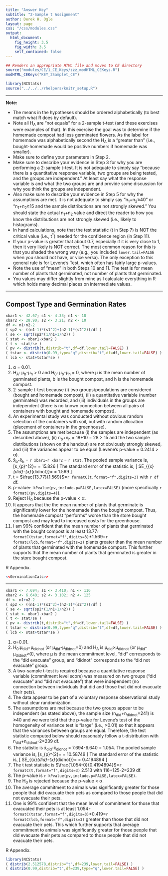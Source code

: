 ```yaml
---
title: "Answer Key"
subtitle: "2-Sample t Assignment"
author: Derek H. Ogle
layout: page
css: "/css/modules.css"
output:
  html_document:
    fig_height: 3.5
    fig_width: 3.5
    self_contained: false
---
```


```r
## Renders an appropriate HTML file and moves to CE directory
source("modules/CE/1_CE_Keys/zzz_modHTML_CEKeys.R")
modHTML_CEKeys("KEY_2Samplet_CE")
```

```r
library(NCStats)
source("../../../rhelpers/knitr_setup.R")
```

----

<div class="alert alert-warning">
<strong>Note:</strong> 
<ul>
<li>The means in the hypotheses should be ordered alphabetically (to best match what R does by default).</li>
<li>Note all H<sub>A</sub> are "not equals" for a 2-sample t-test (and these exercises were examples of that). In this exercise the goal was to determine if the homemade compost had less germinated flowers. As the label for homemade was alphabetically second the H<sub>A</sub> is a "greater than" (i.e., bought-homemade would be positive numbers if homemade was smaller).</li>
<li>Make sure to define your parameters in Step 2.</li>
<li>Make sure to describe your evidence in Step 3 for why you are performing a 2-sample t-test. It is not adequate to simply say "because there is a quantitative response variable, two groups are being tested, and the groups are independent." At least say what the response variable is and what the two groups are and provide some discussion for why you think the groups are independent.</li>
<li>Also make sure to describe your evidence in Step 5 for why the assumptions are met. It is not adequate to simply say "n<sub>1</sub>+n<sub>2</sub>&ge;40" or "n<sub>1</sub>+n<sub>2</sub>&ge;15 and the sample distributions are not strongly skewed." You should state the actual n<sub>1</sub>+n<sub>2</sub> value and direct the reader to how you know the distributions are not strongly skewed (i.e., likely to histograms).</li>
<li>In hand calculations, note that the test statistic (t in Step 7) is NOT the critical value (i.e., t<sup>*</sup>) needed for the confidence region (in Step 11).</li>
<li>If your p-value is greater that about 0.7, especially if it is very close to 1, then it very likely is NOT correct. The most common reason for this is that you shaded the wrong way (e.g., you included `lower.tail=FALSE` when you should not have, or vice versa). The only exception to this general rule is for Levene's Test, which often has fairly large p-values.</li>
<li>Note the use of "mean" in both Steps 10 and 11. The test is for mean number of plants that germinated, not number of plants that germinated.</li>
<li>You values may differ slightly from mine as I calculate everything in R which holds many decimal places on intermediate values.</li>
</ul>
</div>

----

## Compost Type and Germination Rates
```r
xbar1 <- 42.67; s1 <- 4.33; n1 <- 18
xbar2 <- 28.90; s2 <- 3.21; n2 <- 10
df <- n1+n2-2
( sp2 <- ((n1-1)*(s1^2)+(n2-1)*(s2^2))/df )
( se <- sqrt(sp2*(1/n1+1/n2)) )
( stat <- xbar1-xbar2 )
( t <- stat/se )
( pv <- distrib(t,distrib="t",df=df,lower.tail=FALSE) )
( tstar <- distrib(0.99,type="q",distrib="t",df=df,lower.tail=FALSE) )
( lcb <- stat+tstar*se )
```

<ol>
<li>&alpha; = 0.01.</li>
<li>H<sub>A</sub>: &mu;<sub>b</sub>-&mu;<sub>h</sub> &gt; 0 and H<sub>0</sub>: &mu;<sub>b</sub>-&mu;<sub>h</sub> = 0, where &mu; is the mean number of germinated plants, b is the bought compost, and h is the homemade compost.</li>
<li>2-sample t-test because (i) two groups/populations are considered (bought and homemade compost), (ii) a quantitative variable (number germinated) was recorded, and (iii) individuals in the groups are independent (there is no known connection between all pairs of containers with bought and homemade compost).</li>
<li>An experimental study was conducted without obvious random selection of the containers with soil, but with random allocation (placement of containers in the greenhouse).</li>
<li>The assumptions are met because (i) the samples are independent (as described above), (ii) n<sub>b</sub>+n<sub>h</sub> = 18+10 = 28 &gt; 15 and the two sample distributions (shown on the handout) are not obviously strongly skewed, and (iii) the variances appear to be equal (Levene's p-value = 0.2414 &gt; &alpha;).</li>
<li>x&#772;<sub>b</sub>-x&#772;<sub>h</sub> = `r xbar1`-`r xbar2` = `r stat`. The pooled sample variance is,
      \[s_{p}^{2}=\frac{(18-1)4.33^{2}+(10-1)3.21^{2}}{18+10-2} = 15.826 \]
       The standard error of the statistic is,
       \[ SE_{\bar{x}_{did}-\bar{x}_{didnot}}=\sqrt{15.826\left(\frac{1}{18}+\frac{1}{10} \right)} = 1.569  \]</li>
<li>t = $\frac{13.77}{1.569}$=`r formatC(t,format="f",digits=3)` with `r df` df.</li>
<li>p-value`r kPvalue(pv,include.p=FALSE,latex=FALSE)` (more specifically `r formatC(pv,digits=4)`).</li>
<li>Reject H<sub>0</sub> because the p-value &lt; &alpha;.</li>
<li>It appears that the the mean number of plants that germinate is significantly lower for the homemade than the bought compost. Thus, the homemade compost "performs" worse than the store bought compost and may lead to increased costs for the greenhouse.</li>
<li>I am 99% confident that the mean number of plants that germinated with the bought compost is at least 13.77`r formatC(tstar,format="f",digits=3)`*1.569=`r formatC(lcb,format="f",digits=2)` plants greater than the mean number of plants that germinated with the homemade compost. This further supports that the mean number of plants that germinated is greater in the store bought compost.</li>
</ol>

R Appendix.
```r
<<GerminationCalc>>
```

----

```r
xbar1 <- 7.694; s1 <- 3.410; n1 <- 116
xbar2 <- 6.640; s2 <- 3.102; n2 <- 125
df <- n1+n2-2
( sp2 <- ((n1-1)*(s1^2)+(n2-1)*(s2^2))/df )
( se <- sqrt(sp2*(1/n1+1/n2)) )
( stat <- xbar1-xbar2 )
( t <- stat/se )
( pv <- distrib(t,distrib="t",df=df,lower.tail=FALSE) )
( tstar <- distrib(0.99,type="q",distrib="t",df=df,lower.tail=FALSE) )
( lcb <- stat+tstar*se )
```

<ol>
  <li>&alpha;=0.01.</li>
  <li>H<sub>0</sub>:&mu;<sub>did</sub>=&mu;<sub>didnot</sub> (or &mu;<sub>did</sub>-&mu;<sub>didnot</sub>=0) and H<sub>A</sub> is &mu;<sub>did</sub>>&mu;<sub>didnot</sub> (or &mu;<sub>did</sub>-&mu;<sub>didnot</sub>>0), where &mu; is the mean commitment level, "did" corresponds to the "did evacuate" group, and "didnot" corresponds to the "did not evacuate" group.</li>
  <li>A two-sample t-test is required because a quantitative response variable (commitment level score) was measured on two groups ("did evacuate" and "did not evacuate") that were independent (no connection between individuals that did and those that did not evacuate their pets).</li>
  <li>The data appear to be part of a voluntary response observational study without clear randomization.</li>
  <li>The assumptions are met because the two groups appear to be independent (as stated above), the sample size (n<sub>did</sub>+n<sub>didnot</sub>=241) is &ge;40 and we were told that the p-value for Levene's test of the homogeneity of variance test is "large" (i.e., >0.01) so that it appears that the variances between groups are equal. Therefore, the test statistic computed below should reasonably follow a t-distribution with n<sub>did</sub>+n<sub>didnot</sub>-2=239 df.</li>
  <li>The statistic is x&#772;<sub>did</sub>-x&#772;<sub>didnot</sub> = 7.694-6.640 = 1.054. The pooled sample variance is,
      \[s_{p}^{2}=\frac{(116-1)3.410^{2}+(125-1)3.102^{2}}{116+125-2} = 10.58749 \]
       The standard error of the statistic is,
       \[ SE_{\bar{x}_{did}-\bar{x}_{didnot}}=\sqrt{10.58749\left(\frac{1}{116}+\frac{1}{125} \right)} = 0.4194894  \]
  <li>The t test statistic is $\frac{1.054-0}{0.4194894}$=`r formatC(t,format="f",digits=3)` 2.513 with 116+125-2=239 df.</li>
  <li>The p-value is `r kPvalue(pv,include.p=FALSE,latex=FALSE)`.</li>
  <li>The H<sub>0</sub> is rejected because the p-value < &alpha;.</li>
  <li>The average commitment to animals was significantly greater for those people that did evacuate their pets as compared to those people that did not evacuate their pets.</li>
  <li>One is 99% confident that the mean level of commitment for those that evacuated their pets is at least 1.054`r formatC(tstar,format="f",digits=3)`*0.419=`r formatC(lcb,format="f",digits=3)` greater than those that did not evacuate their pets. This which further supports that average commitment to animals was significantly greater for those people that did evacuate their pets as compared to those people that did not evacuate their pets.</li>
</ol>

R Appendix.
```r
library(NCStats)
( distrib(2.512578,distrib="t",df=239,lower.tail=FALSE) )
( distrib(0.99,distrib="t",df=239,type="q",lower.tail=FALSE) )
```
